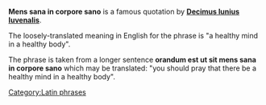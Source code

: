 '''Mens sana in corpore sano''' is a famous quotation by '''[[Decimus Iunius Iuvenalis]]'''. 

The loosely-translated meaning in English for the phrase is "a healthy mind in a healthy body".

The phrase is taken from a longer sentence '''orandum est ut sit mens sana in corpore sano''' which may be translated:  "you should pray that there be a healthy mind in a healthy body".

[[Category:Latin phrases]]